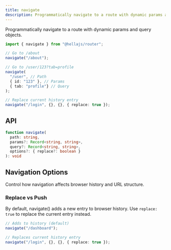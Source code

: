 ```yaml
---
title: navigate
description: Programmatically navigate to a route with dynamic params and query objects.
---
```


Programmatically navigate to a route with dynamic params and query objects.

```typescript
import { navigate } from "@hellajs/router";

// Go to /about
navigate("/about");

// Go to /user/123?tab=profile
navigate(
  "/user", // Path 
  { id: "123" }, // Params
  { tab: "profile"} // Query
);

// Replace current history entry
navigate("/login", {}, {}, { replace: true });
```

## API

```typescript
function navigate(
  path: string,
  params?: Record<string, string>,
  query?: Record<string, string>,
  options?: { replace?: boolean }
): void
```

## Navigation Options

Control how navigation affects browser history and URL structure.

### Replace vs Push

By default, navigate() adds a new entry to browser history. Use `replace: true` to replace the current entry instead.

```typescript
// Adds to history (default)
navigate("/dashboard");

// Replaces current history entry
navigate("/login", {}, {}, { replace: true });
```